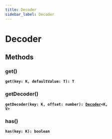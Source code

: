 ```yaml
---
title: Decoder
sidebar_label: Decoder
---
```


# Decoder

## Methods

### get()

**<code>get(key: K, defaultValue: T): T</code>**

### getDecoder()

**<code>getDecoder(key: K, offset: number): [Decoder](/api/interfaces/decoder)&lt;K, V&gt;</code>**

### has()

**<code>has(key: K): boolean</code>**

